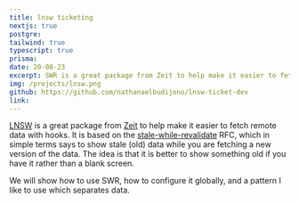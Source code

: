 ```yaml
---
title: lnsw ticketing
nextjs: true
postgre:
tailwind: true
typescript: true
prisma:
date: 20-08-23
excerpt: SWR is a great package from Zeit to help make it easier to fetch remote data with hooks. It is based on the stale-while-revalidate RFC.
img: /projects/lnsw.png
github: https://github.com/nathanaelbudijono/lnsw-ticket-dev
link:
---
```


[LNSW](https://swr.now.sh/) is a great package from [Zeit](http://zeit.co/) to help make it easier to fetch remote data with hooks. It is based on the [stale-while-revalidate](https://tools.ietf.org/html/rfc5861) RFC, which in simple terms says to show stale (old) data while you are fetching a new version of the data. The idea is that it is better to show something old if you have it rather than a blank screen.

We will show how to use SWR, how to configure it globally, and a pattern I like to use which separates data.
